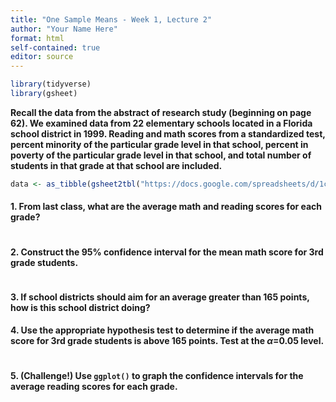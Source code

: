 ```yaml
---
title: "One Sample Means - Week 1, Lecture 2"
author: "Your Name Here"
format: html
self-contained: true
editor: source
---
```


```r
library(tidyverse)
library(gsheet)
```

**Recall the data from the abstract of research study (beginning on page 62). We examined data from 22 elementary schools located in a Florida school district in 1999. Reading and math scores from a standardized test, percent minority of the particular grade level in that school, percent in poverty of the particular grade level in that school, and total number of students in that grade at that school are included.**

```r
data <- as_tibble(gsheet2tbl("https://docs.google.com/spreadsheets/d/1cVGLLdILMI34xjnzHfJNHua6fJROJwCzUBFgV22OLT4/edit#gid=0"))
```

#### 1. From last class, what are the average math and reading scores for each grade?

```r

```

#### 2. Construct the 95% confidence interval for the mean math score for 3rd grade students.

```r

```

#### 3. If school districts should aim for an average greater than 165 points, how is this school district doing?

#### 4. Use the appropriate hypothesis test to determine if the average math score for 3rd grade students is above 165 points. Test at the $\alpha$=0.05 level.

```r

```

#### 5. (Challenge!) Use `ggplot()` to graph the confidence intervals for the average reading scores for each grade.

```r

```

